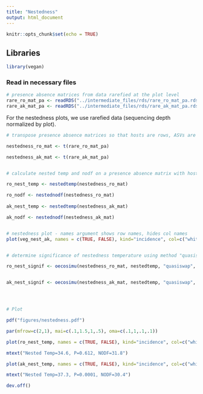 ```yaml
---
title: "Nestedness"
output: html_document
---
```


```r
knitr::opts_chunk$set(echo = TRUE)
```

## Libraries

```r

library(vegan)

```

### Read in necessary files

```r

# presence absence matrices from data rarefied at the plot level
rare_ro_mat_pa <- readRDS("../intermediate_files/rds/rare_ro_mat_pa.rds")
rare_ak_mat_pa <- readRDS("../intermediate_files/rds/rare_ak_mat_pa.rds")


```

For the nestedness plots, we use rarefied data (sequencing depth normalized by plot).


```r

# transpose presence absence matrices so that hosts are rows, ASVs are columns

nestedness_ro_mat <- t(rare_ro_mat_pa)

nestedness_ak_mat <- t(rare_ak_mat_pa)


# calculate nested temp and nodf on a presence absence matrix with hosts as rows, ASVs as columns

ro_nest_temp <- nestedtemp(nestedness_ro_mat)

ro_nodf <- nestednodf(nestedness_ro_mat)
  
ak_nest_temp <- nestedtemp(nestedness_ak_mat)

ak_nodf <- nestednodf(nestedness_ak_mat)


# nestedness plot - names argument shows row names, hides col names
plot(veg_nest_ak, names = c(TRUE, FALSE), kind="incidence", col=c("white", "grey"))


# determine significance of nestedness temperature using method "quasiswap" which maintains species and row frequencies, compared against 1000 randomized null communities

ro_nest_signif <- oecosimu(nestedness_ro_mat, nestedtemp, "quasiswap", nsimul = 1000)


ak_nest_signif <- oecosimu(nestedness_ak_mat, nestedtemp, "quasiswap", nsimul = 1000)




# Plot

pdf("figures/nestedness.pdf")

par(mfrow=c(2,1), mai=c(.1,1.5,1,.5), oma=c(.1,1,.1,.1))

plot(ro_nest_temp, names = c(TRUE, FALSE), kind="incidence", col=c("white", "grey"), main="A) Remnant Forest")

mtext("Nested Temp=34.6, P=0.612, NODF=31.8")

plot(ak_nest_temp, names = c(TRUE, FALSE), kind="incidence", col=c("white", "grey"), main="B) Restored Forest")

mtext("Nested Temp=37.3, P=0.0001, NODF=30.4")

dev.off()

```


